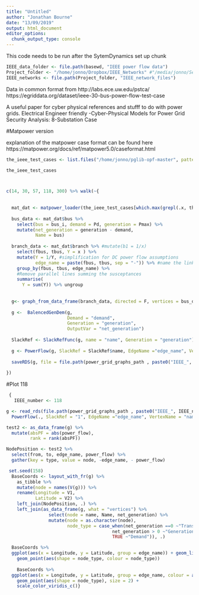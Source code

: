 ```yaml
---
title: "Untitled"
author: "Jonathan Bourne"
date: "13/09/2019"
output: html_document
editor_options: 
  chunk_output_type: console
---
```

This code needs to be run after the SytemDynamics set up chunk

```r
IEEE_data_folder <- file.path(basewd, "IEEE power flow data")
Project_folder <- "/home/jonno/Dropbox/IEEE_Networks" #"/media/jonno/Seagate Expansion Drive/IEEE_Networks"
IEEE_networks <- file.path(Project_folder, "IEEE_network_files")

```


Data in common format from
http://labs.ece.uw.edu/pstca/
https://egriddata.org/dataset/ieee-30-bus-power-flow-test-case


A useful paper for cyber physical references and stufff to do with power grids. Electrical Engineer friendly
-Cyber-Physical Models for Power Grid Security Analysis: 8-Substation Case 

#Matpower version

explanation of the matpower case format can be found here
https://matpower.org/docs/ref/matpower5.0/caseformat.html

```r

the_ieee_test_cases <- list.files("/home/jonno/pglib-opf-master", pattern = "ieee.m", full.names = TRUE)

the_ieee_test_cases



c(14, 30, 57, 118, 300) %>% walk(~{
  
  
  mat_dat <- matpower_loader(the_ieee_test_cases[which.max(grepl(.x, the_ieee_test_cases))], output_graph = F)
  
  bus_data <- mat_dat$bus %>%
    select(bus = bus_i, demand = Pd, generation = Pmax) %>%
    mutate(net_generation = generation - demand,
           Name = bus)
  
  branch_data <- mat_dat$branch %>% #mutate(b1 = 1/x)
    select(fbus, tbus, Y = x ) %>%
    mutate(Y = 1/Y, #simplification for DC power flow assumptions
           edge_name = paste(fbus, tbus, sep = "-")) %>% #name the links
    group_by(fbus, tbus, edge_name) %>%
    #Remove parallel lines summing the susceptances
    summarise(
      Y = sum(Y)) %>% ungroup
  
  
  g<- graph_from_data_frame(branch_data, directed = F, vertices = bus_data)
  
  g <-  BalencedGenDem(g, 
                       Demand = "demand",
                       Generation = "generation",
                       OutputVar = "net_generation")
  
  SlackRef <- SlackRefFunc(g, name = "name", Generation = "generation")
  
  g <- PowerFlow(g, SlackRef = SlackRef$name, EdgeName ="edge_name", VertexName = "name", Net_generation = "net_generation", power_flow = "power_flow")
  
  saveRDS(g, file = file.path(power_grid_graphs_path , paste0("IEEE_", .x, "_igraph.rds")))
  
})

```



#Plot 118

```r

 {
   IEEE_number <- 118

g <- read_rds(file.path(power_grid_graphs_path , paste0("IEEE_", IEEE_number, "_igraph.rds"))) %>%
  PowerFlow(., SlackRef = "1", EdgeName ="edge_name", VertexName = "name", Net_generation = "net_generation", power_flow = "power_flow")

test2 <- as_data_frame(g) %>%
  mutate(absPF = abs(power_flow),
         rank = rank(absPF))

NodePosition <- test2 %>%
  select(from, to, edge_name, power_flow) %>%
  gather(key = type, value = node, -edge_name, - power_flow)

 set.seed(158)
  BaseCoords <- layout_with_fr(g) %>% 
    as_tibble %>% 
    mutate(node = names(V(g))) %>%
    rename(Longitude = V1,
           Latitude = V2) %>%
    left_join(NodePosition, .) %>%
    left_join(as_data_frame(g, what = "vertices") %>% 
                select(node = name, Name, net_generation) %>% 
                mutate(node = as.character(node),
                       node_type = case_when(net_generation ==0 ~"Transmission",
                                        net_generation > 0 ~"Generation",
                                        TRUE ~"Demand")), .)

  BaseCoords %>%
  ggplot(aes(x = Longitude, y = Latitude, group = edge_name)) + geom_line() +  
    geom_point(aes(shape = node_type, colour = node_type))
  
    BaseCoords %>%
  ggplot(aes(x = Longitude, y = Latitude, group = edge_name, colour = abs(power_flow))) + geom_line() +  
    geom_point(aes(shape = node_type), size = 2) +
    scale_color_viridis_c()}

```


